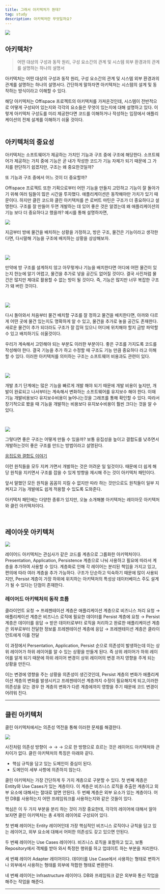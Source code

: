 ```yaml
---
title: 그래서 아키텍처가 뭔데?
tag: study
description: 아키텍처란 무엇일까요?
---
```


![](/images/study/what-is-architecture/1.png)

## 아키텍처?

> 어떤 대상의 구성과 동작 원리,
> 구성 요소간의 관계 및 시스템 외부 환경과의 관계를 설명하는 하나의 설명서

아키텍처는 어떤 대상의 구성과 동작 원리, 구성 요소간의 관계 및 시스템 외부 환경과의 관계를 설명하는 하나의 설명서다. 간단하게 말하자면 아키텍처는 시스템의 설계 및 동작하는 방식이라고 이해할 수 있다.

해당 아키텍처는 Offispace 프로젝트의 아키텍처를 가져온것인데, 시스템이 전반적으로 어떻게 구성되어 있는지와 각각의 요소들은 무엇이 있는지에 대해 설명하고 있다. 이렇게 아키텍처 구성도를 미리 제공한다면 코드를 이해하거나 작성하는 입장에서 애플리케이션의 전체 설계를 이해하기 쉬울 것이다.<br /><br />

## 아키텍처의 중요성

아키텍처는 소프트웨어가 제공하는 가치인 기능과 구조 중에 구조에 해당한다. 소프트웨어가 제공하는 가치 중에 기능은 곧 내가 작성한 코드가 기능 자체가 되기 때문에 그 가치를 판단하기 쉽겠지만, 구조는 왜 중요한것일까?

또 기능과 구조 중에서 어느 것이 더 중요할까?

Offispace 프로젝트 또한 기획으로부터 어떤 기능을 만들지 고민하고 기능이 잘 돌아가기 위해 여러 팀들이 많은 시간을 투자했다. 애플리케이션은 동작해야만 가치가 있기 때문이다. 하지만 클린 코드와 클린 아키텍처를 쓴 로버트 마틴은 구조가 더 중요하다고 설명한다. 구조를 잘 만들어 두면 개발하는 데 있어 좋은 것은 알겠는데 왜 애플리케이션의 기능 보다 더 중요하다고 했을까? 예시를 통해 설명하자면,

![](/images/study/what-is-architecture/2.png)

지금부터 방에 물건을 배치하는 상황을 가정하고, 방은 구조, 물건은 기능이라고 생각한다면, 다시말해 기능을 구조에 배치하는 상황을 상상해보자.

<br />

![](/images/study/what-is-architecture/3.png)

만약에 방 구조를 설계하지 않고 아무렇게나 기능을 배치한다면 어디에 어떤 물건이 있는지 한눈에 알기 어렵고, 물건을 추가로 넣을 공간도 없어질 것이다. 결국 사진처럼 물건은 많지만 제대로 활용할 수 없는 방이 될 것이다. 즉, 기능은 많지만 너무 복잡한 구조가 돼 버린 것이다.

<br />

![](/images/study/what-is-architecture/4.png)

다시 돌아와서 처음부터 물건 배치할 구조를 잘 정하고 물건을 배치한다면, 아까와 다르게 어떤 곳에 물건 있는지도 명확하게 알 수 있고, 물건을 추가로 놓을 공간도 존재한다. 새로운 물건이 추가 되더라도 구조가 잘 잡혀 있으니 어디에 위치해야 할지 금방 파악할 수 있고 배치하기도 쉬울것이다.

우리가 계속해서 고민해야 되는 부분도 이러한 부분이다. 좋은 구조를 가지도록 코드를 작성해야 한다. 결국 기능을 추가 하고 수정할 때 구조도 기능 만큼 중요하다 라고 이해할 수 있다. 이러한 아키텍처를 의미하는 구조는 소프트웨어 비용과도 관련이 있다.

<br />

![](/images/study/what-is-architecture/5.png)

개발 초기 단계에는 많은 기능을 빠르게 개발 해야 되기 때문에 개발 비용이 높지만, 개발이 완료되고 나서부터는 계속해서 변화하는 소프트웨어를 유지보수 해야 한다. 이때 기능 개발비용보다 유지보수비용이 늘어나는것을 그래프를 통해 확인할 수 있다. 따라서 장기적으로 봤을 때 기능을 개발하는 비용보다 유지보수비용이 훨씬 크다는 것을 알 수 있다.

<br />

![](/images/study/what-is-architecture/6.png)

그렇다면 좋은 구조는 어떻게 만들 수 있을까? 보통 응집성을 높이고 결합도를 낮추면서 개발하는것이 좋은 구조를 만드는 방법이라고 설명된다.

[응집도와 결합도 이야기 ](https://www.banghojin.site/study/coupling-cohesion)

이런 원칙들을 모두 지켜 가면서 개발하는 것은 어려운 일 일것이다. 때문에 더 쉽게 해당 원칙을 지키면서 구조를 잡을 수 있게 방향을 제시해 주는 것이 아키텍처 패턴이다.

앞서 말했던 모든 원칙을 꼼꼼히 지킬 수 없지만 따라 하는 것만으로도 원칙들이 일부 지켜지고 기능 개발에도 쉽게 적용할 수 있도록 도와준다.

아키텍처 패턴에는 다양한 종류가 있지만, 오늘 소개해볼 아키텍처는 레이아웃 아키텍처와 클린 아키텍처이다.

<br />

## 레이아웃 아키텍처

![](/images/study/what-is-architecture/7.png)

레이어드 아키텍처는 관심사가 같은 코드를 계층으로 그룹화한 아키텍처이다. Presentation, Application, Persistence 계층으로 나눠 사용하고 필요에 따라서 계층을 추가하여 사용할 수 있다. 계층화로 인해 각 레이어는 분리된 책임을 가지고 있고, 편의에 따라 여러 계층을 추가 가능하다. 구조가 단순하고 익숙하기 때문에 많이 사용되지만, Persist 계층이 가장 하위에 위치하는 아키텍처의 특성상 데이터베이스 주도 설계가 될 수 있다는 단점이 존재한다.

### 레이어드 아키텍처의 동작 흐름

클라이언트 요청 → 프레젠테이션 계층은 애플리케이션 계층으로 비즈니스 처리 요청 → 애플리케이션 계층은 비즈니스 로직에 필요한 데이터를 Persist 계층에 요청 → Persist 계층은 데이터를 응답 → 받은 데이터로부터 로직을 처리하고 완료한 애플리케이션 계층은 외부로부터 전달한 정보를 프레젠테이션 계층에 응답 → 프레젠테이션 계층은 클라이언트에게 이를 전달

이 과정에서 Persentation, Application, Persist 순으로 의존성이 발생하는데 이는 상위 레이어가 하위 레이어를 알 수 있는 상황을 만들게 된다. 즉 상위 레이어가 하위 레이어를 알게 되기 때문에 하위 레이어 변경이 상위 레이어의 변경 까지 영향을 주게 되는 상황을 만든다.

이는 변경에 영향을 주는 상황을 의존성이 생긴것인데, Persist 계층의 변화가 애플리케이션 계층의 변화를 발생시키고 프레젠테이션 계층까지 수정이 필요해지게 되고,이러한 의존성을 갖는 경우 한 계층의 변화가 다른 계층에까지 영향을 주기 때문에 코드 변경이 어려워 진다.

---

## 클린 아키텍처

클린 아키텍처에서는 의존성 역전을 통해 이러한 문제를 해결한다.

![](/images/study/what-is-architecture/8.png)

사진처럼 의존성 방향이 → → → 으로 한 방향으로 흐르는 것은 레이어드 아키텍처와 큰 차이가 없다. 클린 아키텍처의 특징은 아래와 같다.

- 핵심 규칙을 담고 있는 도메인이 중심이 된다.
- 도메인이 세부 사항에 의존하지 않는다.

클린 아키텍처는 가장 간단하게 두 가지 계층으로 구분할 수 있다. 첫 번째 계층은 Entity와 Use Cases가 있는 계층이다. 이 계층은 비즈니스 로직을 추출한 계층이고 외부 요소에 대해서는 절대로 알면 안된다. 두 번째 계층은 외부 요소가 있는 계층이다. 어떤 DB를 사용하는지 어떤 프레임워크를 사용하는지와 같은 것들이 있다.

핵심은 이 두 가지 부분을 분리 하는 것이 가장 중요한데, 각각의 레이어에 대해서 알아보자면 클린 아키텍처는 총 4개의 레이어로 구성되어 있다.

첫 번째 레이어는 Entity 레이어인데 가장 핵심적인 비즈니스 로직이나 규칙을 담고 있는 레이어고, 외부 요소에 대해서 어떠한 의존성도 갖고 있으면 안된다.

두 번째 레이어는 Use Cases 레이어다. 비즈니스 로직을 포함하고 있고, 보통 Repository에서 객체를 받아 와서 특정한 행위를 하고 업데이트 하는 부분을 처리한다.

세 번째 레이어 Adapter 레이어이다. 데이터를 Use Case에서 사용하는 형태로 변하거나 외부에서 사용하는 형태를 외부에 적합한 형태로 변환한다.

네 번째 레이어는 Infrastructure 레이어다. DB와 프레임워크 같은 외부와 통신 작업을 해주는 작업을 해준다.

---
